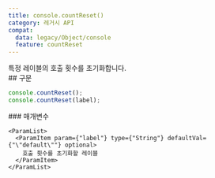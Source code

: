 ```yaml
---
title: console.countReset()
category: 레거시 API
compat:
  data: legacy/Object/console
  feature: countReset
---
```


<Section>
  특정 레이블의 호출 횟수를 초기화합니다.
</Section>
<Section>
  ## 구문

  ~~~js
  console.countReset();
  console.countReset(label);
  ~~~

  <Section>
    ### 매개변수

    <ParamList>
      <ParamItem param={"label"} type={"String"} defaultVal={"\"default\""} optional>
        호출 횟수를 초기화할 레이블
      </ParamItem>
    </ParamList>
  </Section>
</Section>